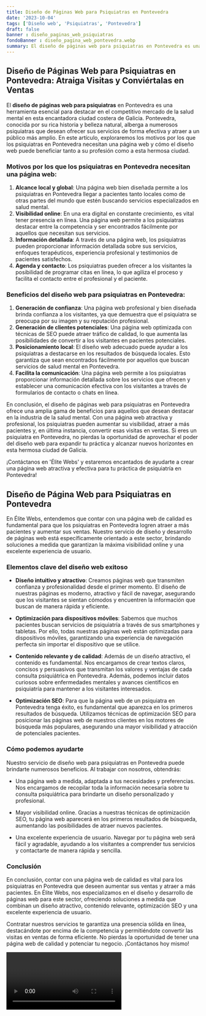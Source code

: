 ```yaml
---
title: Diseño de Páginas Web para Psiquiatras en Pontevedra
date: '2023-10-04'
tags: ['Diseño web', 'Psiquiatras', 'Pontevedra']
draft: false
banner : diseño_paginas_web_psiquiatras
fondoBanner : diseño_pagina_web_pontevedra.webp
summary: El diseño de páginas web para psiquiatras en Pontevedra es una herramienta esencial para destacar en el competitivo mercado de la salud mental en esta encantadora ciudad costera de Galicia. Pontevedra, conocida por su rica historia y belleza natural, alberga a numerosos psiquiatras que desean ofrecer sus servicios de forma efectiva y atraer a un público más amplio. En este artículo, exploraremos los motivos por los que los psiquiatras en Pontevedra necesitan una página web y cómo el diseño web puede beneficiar tanto a su profesión como a esta hermosa ciudad.
---
```


## Diseño de Páginas Web para Psiquiatras en Pontevedra: Atraiga Visitas y Conviértalas en Ventas

El **diseño de páginas web para psiquiatras** en Pontevedra es una herramienta esencial para destacar en el competitivo mercado de la salud mental en esta encantadora ciudad costera de Galicia. Pontevedra, conocida por su rica historia y belleza natural, alberga a numerosos psiquiatras que desean ofrecer sus servicios de forma efectiva y atraer a un público más amplio. En este artículo, exploraremos los motivos por los que los psiquiatras en Pontevedra necesitan una página web y cómo el diseño web puede beneficiar tanto a su profesión como a esta hermosa ciudad.

### Motivos por los que los psiquiatras en Pontevedra necesitan una página web:
1. **Alcance local y global**: Una página web bien diseñada permite a los psiquiatras en Pontevedra llegar a pacientes tanto locales como de otras partes del mundo que estén buscando servicios especializados en salud mental.
2. **Visibilidad online**: En una era digital en constante crecimiento, es vital tener presencia en línea. Una página web permite a los psiquiatras destacar entre la competencia y ser encontrados fácilmente por aquellos que necesitan sus servicios.
3. **Información detallada**: A través de una página web, los psiquiatras pueden proporcionar información detallada sobre sus servicios, enfoques terapéuticos, experiencia profesional y testimonios de pacientes satisfechos.
4. **Agenda y contacto**: Los psiquiatras pueden ofrecer a los visitantes la posibilidad de programar citas en línea, lo que agiliza el proceso y facilita el contacto entre el profesional y el paciente.

### Beneficios del diseño web para psiquiatras en Pontevedra:

1. **Generación de confianza**: Una página web profesional y bien diseñada brinda confianza a los visitantes, ya que demuestra que el psiquiatra se preocupa por su imagen y su reputación profesional.
2. **Generación de clientes potenciales**: Una página web optimizada con técnicas de SEO puede atraer tráfico de calidad, lo que aumenta las posibilidades de convertir a los visitantes en pacientes potenciales.
3. **Posicionamiento local**: El diseño web adecuado puede ayudar a los psiquiatras a destacarse en los resultados de búsqueda locales. Esto garantiza que sean encontrados fácilmente por aquellos que buscan servicios de salud mental en Pontevedra.
4. **Facilita la comunicación**: Una página web permite a los psiquiatras proporcionar información detallada sobre los servicios que ofrecen y establecer una comunicación efectiva con los visitantes a través de formularios de contacto o chats en línea.

En conclusión, el diseño de páginas web para psiquiatras en Pontevedra ofrece una amplia gama de beneficios para aquellos que desean destacar en la industria de la salud mental. Con una página web atractiva y profesional, los psiquiatras pueden aumentar su visibilidad, atraer a más pacientes y, en última instancia, convertir esas visitas en ventas. Si eres un psiquiatra en Pontevedra, no pierdas la oportunidad de aprovechar el poder del diseño web para expandir tu práctica y alcanzar nuevos horizontes en esta hermosa ciudad de Galicia.

¡Contáctanos en 'Élite Webs' y estaremos encantados de ayudarte a crear una página web atractiva y efectiva para tu práctica de psiquiatría en Pontevedra!

<GifSeo />

<Cta />

## Diseño de Página Web para Psiquiatras en Pontevedra

En Élite Webs, entendemos que contar con una página web de calidad es fundamental para que los psiquiatras en Pontevedra logren atraer a más pacientes y aumentar sus ventas. Nuestro servicio de diseño y desarrollo de páginas web está específicamente orientado a este sector, brindando soluciones a medida que garantizan la máxima visibilidad online y una excelente experiencia de usuario.

### Elementos clave del diseño web exitoso

- **Diseño intuitivo y atractivo**: Creamos páginas web que transmiten confianza y profesionalidad desde el primer momento. El diseño de nuestras páginas es moderno, atractivo y fácil de navegar, asegurando que los visitantes se sientan cómodos y encuentren la información que buscan de manera rápida y eficiente.

- **Optimización para dispositivos móviles**: Sabemos que muchos pacientes buscan servicios de psiquiatría a través de sus smartphones y tabletas. Por ello, todas nuestras páginas web están optimizadas para dispositivos móviles, garantizando una experiencia de navegación perfecta sin importar el dispositivo que se utilice.

- **Contenido relevante y de calidad**: Además de un diseño atractivo, el contenido es fundamental. Nos encargamos de crear textos claros, concisos y persuasivos que transmitan los valores y ventajas de cada consulta psiquiátrica en Pontevedra. Además, podemos incluir datos curiosos sobre enfermedades mentales y avances científicos en psiquiatría para mantener a los visitantes interesados.

- **Optimización SEO**: Para que la página web de un psiquiatra en Pontevedra tenga éxito, es fundamental que aparezca en los primeros resultados de búsqueda. Utilizamos técnicas de optimización SEO para posicionar las páginas web de nuestros clientes en los motores de búsqueda más populares, asegurando una mayor visibilidad y atracción de potenciales pacientes.

### Cómo podemos ayudarte

Nuestro servicio de diseño web para psiquiatras en Pontevedra puede brindarte numerosos beneficios. Al trabajar con nosotros, obtendrás:

- Una página web a medida, adaptada a tus necesidades y preferencias. Nos encargamos de recopilar toda la información necesaria sobre tu consulta psiquiátrica para brindarte un diseño personalizado y profesional.

- Mayor visibilidad online. Gracias a nuestras técnicas de optimización SEO, tu página web aparecerá en los primeros resultados de búsqueda, aumentando las posibilidades de atraer nuevos pacientes.

- Una excelente experiencia de usuario. Navegar por tu página web será fácil y agradable, ayudando a los visitantes a comprender tus servicios y contactarte de manera rápida y sencilla.

### Conclusión

En conclusión, contar con una página web de calidad es vital para los psiquiatras en Pontevedra que deseen aumentar sus ventas y atraer a más pacientes. En Élite Webs, nos especializamos en el diseño y desarrollo de páginas web para este sector, ofreciendo soluciones a medida que combinan un diseño atractivo, contenido relevante, optimización SEO y una excelente experiencia de usuario.

Contratar nuestros servicios te garantiza una presencia sólida en línea, destacándote por encima de la competencia y permitiéndote convertir las visitas en ventas de forma eficiente. No pierdas la oportunidad de tener una página web de calidad y potenciar tu negocio. ¡Contáctanos hoy mismo!

<Video />

<CtaBot job='Psiquiatras' city='Pontevedra'/>

<Gmaps query='Pontevedra+españa+maps' />